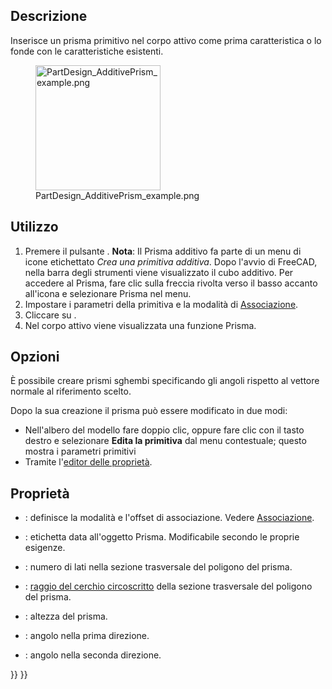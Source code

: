 <languages/>

{{Docnav/it
|[[PartDesign_AdditiveTorus/it|Toro additivo]]
|[[PartDesign_AdditiveWedge/it|Cuneo additivo]]
|[[PartDesign_Workbench/it|PartDesign]]
|IconL=PartDesign_AdditiveTorus.svg
|IconR=PartDesign_AdditiveWedge.svg
|IconC=Workbench_PartDesign.svg
}}

{{GuiCommand/it
|Name=PartDesign AdditivePrism
|Name/it=Prisma additivo|
|MenuLocation=Part Design → Crea una primitiva additiva → Prisma additivo
|Workbenches=[[PartDesign_Workbench/it|PartDesign]]
|Version=0.17
|SeeAlso=[[PartDesign_CompPrimitiveAdditive/it|Primitiva additiva]], [[PartDesign_SubtractivePrism/it|Prisma sottrattivo]]
}}

<span id="Description"></span>
==Descrizione==

Inserisce un prisma primitivo nel corpo attivo come prima caratteristica o lo fonde con le caratteristiche esistenti.

[[File:PartDesign_AdditivePrism_example.png|200px]]

<span id="Usage"></span>
==Utilizzo==

# Premere il pulsante {{Button|[[Image:PartDesign AdditivePrism.svg|24px]] '''Prisma additivo'''}}. '''Nota''': Il Prisma additivo fa parte di un menu di icone etichettato ''Crea una primitiva additiva''. Dopo l'avvio di FreeCAD, nella barra degli strumenti viene visualizzato il cubo additivo. Per accedere al Prisma, fare clic sulla freccia rivolta verso il basso accanto all'icona e selezionare Prisma nel menu.
# Impostare i parametri della primitiva e la modalità di [[Part_EditAttachment/it|Associazione]].
# Cliccare su {{Button|OK}}.
# Nel corpo attivo viene visualizzata una funzione Prisma.

<span id="Options"></span>
== Opzioni ==

È possibile creare prismi sghembi specificando gli angoli rispetto al vettore normale al riferimento scelto.

Dopo la sua creazione il prisma può essere modificato in due modi:
* Nell'albero del modello fare doppio clic, oppure fare clic con il tasto destro e selezionare '''Edita la primitiva''' dal menu contestuale; questo mostra i parametri primitivi
* Tramite l'[[Property editor/it|editor delle proprietà]].

<span id="Properties"></span>
== Proprietà ==

* {{PropertyData/it|Attachment}}: definisce la modalità e l'offset di associazione. Vedere [[Part_EditAttachment/it|Associazione]].
* {{PropertyData/it|Label}}: etichetta data all'oggetto Prisma. Modificabile secondo le proprie esigenze.
* {{PropertyData/it|Polygon}}: numero di lati nella sezione trasversale del poligono del prisma.
* {{PropertyData/it|Circumradius}}: [https://en.wikipedia.org/wiki/Circumscribed_circle raggio del cerchio circoscritto] della sezione trasversale del poligono del prisma.
* {{PropertyData/it|Height}}: altezza del prisma.
* {{PropertyData|First Angle}}: angolo nella prima direzione.
* {{PropertyData|Second Angle}}: angolo nella seconda direzione.


{{Docnav/it
|[[PartDesign_AdditiveTorus/it|Toro additivo]]
|[[PartDesign_AdditiveWedge/it|Cuneo additivo]]
|[[PartDesign_Workbench/it|PartDesign]]
|IconL=PartDesign_AdditiveTorus.svg
|IconR=PartDesign_AdditiveWedge.svg
|IconC=Workbench_PartDesign.svg
}}

{{PartDesign_Tools_navi{{#translation:}}}}
{{Userdocnavi{{#translation:}}}}